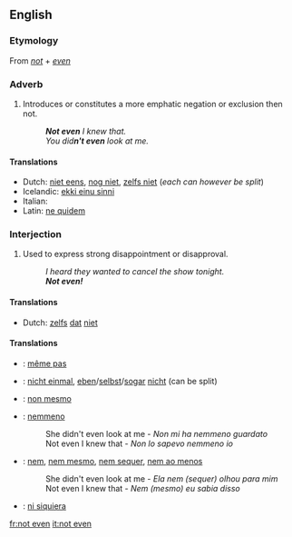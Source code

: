 ==English==

===Etymology===
From ''[[not]]'' + ''[[even]]''

===Adverb===
{{en-adv|pos=[[not]] [[even]]|-}}

# Introduces or constitutes a more emphatic negation or exclusion then not.
#: '''''Not even''' I knew that.''
#: ''You did'''n't even''' look at me.''

====Translations====
* Dutch: [[niet eens]], [[nog niet]], [[zelfs niet]] (''each can however be split'')
* Icelandic: [[ekki einu sinni]]
* Italian: {{t|it|neppure}}
* Latin: [[ne quidem]]

===Interjection===
{{en-intj|pos=[[not]] [[even]]}}

# {{colloquial}} Used to express strong disappointment or disapproval.
#: ''I heard they wanted to cancel the show tonight.''
#: '''''Not even!'''''

====Translations====
* Dutch: [[zelfs]] [[dat]] [[niet]]

====Translations====
{{checktrans-top}}
* {{ttbc|French}}: [[même pas]]
* {{ttbc|German}}: [[nicht einmal]], [[eben]]/[[selbst]]/[[sogar]] [[nicht]] (can be split)
* {{ttbc|Interlingua}}: [[non mesmo]]
* {{ttbc|Italian}}: [[nemmeno]]
*:She didn't even look at me - ''Non mi ha nemmeno guardato''
*:Not even I knew that - ''Non lo sapevo nemmeno io''
* {{ttbc|Portuguese}}: [[nem]], [[nem mesmo]], [[nem sequer]], [[nem ao menos]]
*:She didn't even look at me - ''Ela nem (sequer) olhou para mim''
*:Not even I knew that - ''Nem (mesmo) eu sabia disso''
* {{ttbc|Spanish}}: [[ni siquiera]]
{{checktrans-bottom}}

[[fr:not even]]
[[it:not even]]